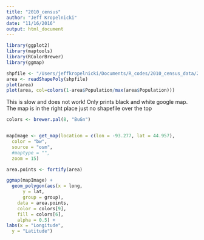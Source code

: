 ```yaml
---
title: "2010_census"
author: "Jeff Kropelnicki"
date: "11/16/2016"
output: html_document
---
```


```r
library(ggplot2)
library(maptools)
library(RColorBrewer)
library(ggmap)
```


```r
shpfile <- "/Users/jeffkropelnicki/Documents/R_codes/2010_census_data/2010_shapefile/2010.shp"
area <- readShapePoly(shpfile)
plot(area)
plot(area, col=colors(1-area$Population/max(area$Population)))
```

This is slow and does not work! Only prints black and white google map. The map is in the right place just no shapefile over the top   

```r
colors <- brewer.pal(8, "BuGn")


mapImage <- get_map(location = c(lon = -93.277, lat = 44.957),
  color = "bw",
  source = "osm",
  #maptype = "",
  zoom = 15)

area.points <- fortify(area)

ggmap(mapImage) +
  geom_polygon(aes(x = long,
      y = lat,
      group = group),
    data = area.points,
    color = colors[9],
    fill = colors[6],
    alpha = 0.5) +
labs(x = "Longitude",
  y = "Latitude")
```



